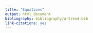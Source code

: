 ```yaml
---
title: "Equations"
output: html_document
bibliography: bibliography/artrend.bib
link-citations: yes
---
```



\begin{align}
\tag{1}
Y_t &= \beta_0 + \beta_1 t + \epsilon_t\\
&= \beta_0 + \beta_1 t + \epsilon_t
\end{align}
